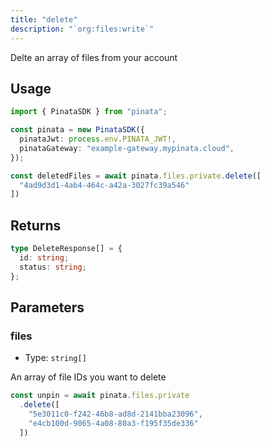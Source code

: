 ```yaml
---
title: "delete"
description: "`org:files:write`"
---
```


Delte an array of files from your account

## Usage

```typescript
import { PinataSDK } from "pinata";

const pinata = new PinataSDK({
  pinataJwt: process.env.PINATA_JWT!,
  pinataGateway: "example-gateway.mypinata.cloud",
});

const deletedFiles = await pinata.files.private.delete([
  "4ad9d3d1-4ab4-464c-a42a-3027fc39a546"
])
```

## Returns

```typescript
type DeleteResponse[] = {
  id: string;
  status: string;
};
```

## Parameters

### files

- Type: `string[]`

An array of file IDs you want to delete

```typescript
const unpin = await pinata.files.private
  .delete([
    "5e3011c0-f242-46b8-ad8d-2141bba23096",
    "e4cb100d-9065-4a08-80a3-f195f35de336"
  ])
```
